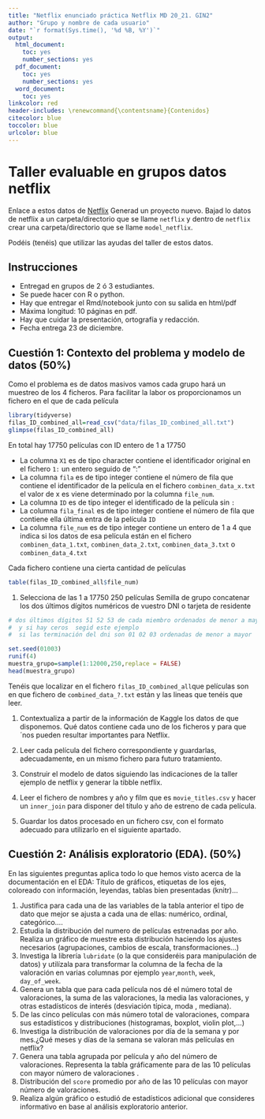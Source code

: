 ```yaml
---
title: "Netflix enunciado práctica Netflix MD 20_21. GIN2"
author: "Grupo y nombre de cada usuario"
date: "`r format(Sys.time(), '%d %B, %Y')`"
output:
  html_document:
    toc: yes
    number_sections: yes
  pdf_document:
    toc: yes
    number_sections: yes
  word_document:
    toc: yes
linkcolor: red
header-includes: \renewcommand{\contentsname}{Contenidos}
citecolor: blue
toccolor: blue
urlcolor: blue
---
```




# Taller evaluable en grupos datos netflix


Enlace  a estos datos  de [Netflix](https://www.kaggle.com/netflix-inc/netflix-prize-data)
Generad  un proyecto nuevo. Bajad lo datos de netflix a un carpeta/directorio que se llame `netflix`
y dentro de `netflix` crear una carpeta/directorio que se llame `model_netflix`. 

Podéis (tenéis) que  utilizar las ayudas del taller de estos datos. 




## Instrucciones

* Entregad en grupos de 2 ó 3 estudiantes.
* Se puede hacer con R o python.
* Hay que entregar el Rmd/notebook junto con su salida en  html/pdf
* Máxima longitud: 10 páginas en pdf.
* Hay que cuidar la presentación, ortografía y redacción.
* Fecha entrega 23 de diciembre.

## Cuestión 1:  Contexto del problema y modelo de datos  (50%)


Como  el problema es de datos masivos vamos cada grupo hará un  muestreo de los 4 ficheros.
Para facilitar la labor  os proporcionamos un fichero  en el que de cada película

```r
library(tidyverse)
filas_ID_combined_all=read_csv("data/filas_ID_combined_all.txt")
glimpse(filas_ID_combined_all)
```
En total hay 17750 películas con ID entero de 1 a 17750



* La columna  `X1` es de tipo character contiene el identificador original en el fichero ` 1:` un entero seguido de ":"
* La columna `fila` es de tipo integer  contiene el número de fila que contiene el identificador de la película en el fichero  `combinen_data_x.txt` el valor de x es viene determinado por la columna `file_num`.
* La columna `ID` es de tipo integer el identificado de la película sin  `:` 
* La columna `fila_final` es de tipo integer  contiene el número de fila que contiene  ella última entra de la película `ID` 
* La columna `file_num` es de tipo integer  contiene un entero de 1 a 4 que indica si los datos de esa película están en el fichero `combinen_data_1.txt`, `combinen_data_2.txt`, `combinen_data_3.txt` o `combinen_data_4.txt`



Cada fichero contiene una cierta cantidad de películas

```r
table(filas_ID_combined_all$file_num)
```


1. Selecciona de las 1 a 17750 250  películas Semilla de grupo concatenar los dos últimos dígitos numéricos de vuestro DNI o tarjeta de residente 

```r
# dos últimos dígitos 51 52 53 de cada miembro ordenados de menor a mayor 515253
#  y si hay ceros  segid este ejemplo
#  si las terminación del dni son 01 02 03 ordenadas de menor a mayor

set.seed(01003)
runif(4)
muestra_grupo=sample(1:12000,250,replace = FALSE)
head(muestra_grupo)
```
Tenéis que localizar en el fichero `filas_ID_combined_all`que películas son en que fichero de `combined_data_?.txt` están y las lineas que tenéis que leer.


1. Contextualiza a partir de la información de Kaggle  los datos de que disponemos. Qué datos contiene cada uno de los ficheros y para que´nos pueden resultar importantes para Netflix. 

1. Leer cada película del fichero correspondiente y guardarlas, adecuadamente, en un mismo fichero para futuro tratamiento.

1. Construir el modelo de datos siguiendo las indicaciones de la taller ejemplo de netflix y generar la tibble netflix.

1. Leer el fichero de nombres y año y film que es `movie_titles.csv` y hacer un `inner_join` para disponer del título y año de estreno de cada película.

1. Guardar los datos procesado en un fichero csv, con el formato adecuado para utilizarlo en el siguiente apartado.



## Cuestión 2: Análisis exploratorio (EDA). (50%)


En las siguientes preguntas aplica todo lo que hemos visto  acerca de la documentación en el EDA: Título de gráficos,  etiquetas de los ejes, coloreado con información, leyendas, tablas bien presentadas (knitr)...

1. Justifica para cada una de las variables de la tabla anterior el tipo de dato que mejor se ajusta a cada una de ellas: numérico, ordinal, categórico....
1. Estudia la distribución del numero de películas estrenadas por año. Realiza un gráfico de muestre esta distribución haciendo los ajustes necesarios (agrupaciones, cambios de escala, transformaciones...)
1. Investiga la librería `lubridate` (o la que consideréis para manipulación de datos) y utilízala para transformar la columna de la fecha de la valoración en varias columnas por ejemplo `year`,`month`, `week`, `day_of_week`.
1. Genera un tabla que para cada película nos dé el número total de valoraciones, la suma de las valoraciones, la media las valoraciones,  y otras estadísticos de interés (desviación típica, moda , mediana).
1. De las cinco películas con más número total de valoraciones, compara sus estadísticos y distribuciones (histogramas, boxplot, violin plot,...)
1. Investiga la distribución de valoraciones por día de la semana y por mes.¿Qué meses y días de la semana se valoran más películas en netflix? 
1. Genera una tabla agrupada por película y año del número de valoraciones. Representa la tabla gráficamente para de las 10 películas con mayor número de valoraciones .
1. Distribución del  `score` promedio por año de las 10 películas con mayor número de valoraciones.
1. Realiza algún gráfico o estudió de estadísticos adicional que consideres informativo en base al análisis exploratorio anterior.
